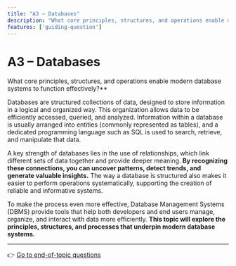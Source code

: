 ```yaml
---
title: "A3 – Databases"
description: "What core principles, structures, and operations enable modern database systems to function effectively?"
features: ['guiding-question']
---
```



# A3 – Databases

<GuidingQuestion lang="en">
What core principles, structures, and operations enable modern database systems to function effectively?**
</GuidingQuestion>

Databases are structured collections of data, designed to store information in a logical and organized way. This organization allows data to be efficiently accessed, queried, and analyzed. Information within a database is usually arranged into entities (commonly represented as tables), and a dedicated programming language such as SQL is used to search, retrieve, and manipulate that data.

A key strength of databases lies in the use of relationships, which link different sets of data together and provide deeper meaning. **By recognizing these connections, you can uncover patterns, detect trends, and generate valuable insights.** The way a database is structured also makes it easier to perform operations systematically, supporting the creation of reliable and informative systems.

To make the process even more effective, Database Management Systems (DBMS) provide tools that help both developers and end users manage, organize, and interact with data more efficiently. **This topic will explore the principles, structures, and processes that underpin modern database systems.**

---
👉 [Go to end-of-topic questions](/cs-study-companion/en/a3/end-of-topic-questions)